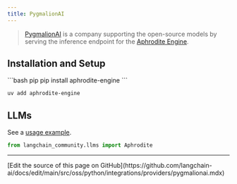 ```yaml
---
title: PygmalionAI
---
```


>[PygmalionAI](https://pygmalion.chat/) is a company supporting the
> open-source models by serving the inference endpoint
> for the [Aphrodite Engine](https://github.com/PygmalionAI/aphrodite-engine).


## Installation and Setup


<CodeGroup>
```bash pip
pip install aphrodite-engine
```

```bash uv
uv add aphrodite-engine
```
</CodeGroup>

## LLMs

See a [usage example](/oss/python/integrations/llms/aphrodite).

```python
from langchain_community.llms import Aphrodite
```

---

<Callout icon="pen-to-square" iconType="regular">
  [Edit the source of this page on GitHub](https://github.com/langchain-ai/docs/edit/main/src/oss/python/integrations/providers/pygmalionai.mdx)
</Callout>

